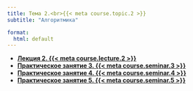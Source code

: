 ```yaml
---
title: Тема 2.<br>{{< meta course.topic.2 >}}
subtitle: "Алгоритмика"

format:
  html: default
---
```


- [**Лекция 2. {{< meta course.lecture.2 >}}**](lecture-02/index.qmd)
- [**Практическое занятие 3. {{< meta course.seminar.3 >}}**](seminar-03/index.qmd)
- [**Практическое занятие 4. {{< meta course.seminar.4 >}}**](seminar-04/index.qmd)
- [**Практическое занятие 5. {{< meta course.seminar.5 >}}**](seminar-05/index.qmd)
